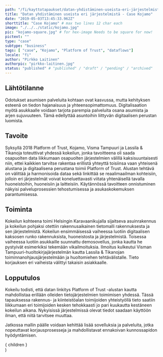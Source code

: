 ```yaml
---
path: "/fi/kayttotapaukset/datan-yhdistäminen-useista-eri-järjestelmistä-case-kojamo"
title: "Datan yhdistäminen useista eri järjestelmistä - Case Kojamo"
date: "2019-05-03T13:45:33.962Z"
shorttitle: "Case Kojamo" # max two lines 12 char each
image: "./../../static/kojamo.jpg"
pic: "kojamo-square.jpg" # for hex-image Needs to be square for now!
pictext: ""
type: "case"
subtype: "business"
tags: [ "case", "Kojamo", "Platform of Trust", "dataflows"]
locale: "fi"
author: "Pirkko Laitinen"
authorpic: "pirkko-laitinen.jpg"
status: "published" # "published" / "draft" / "pending" / "archived"
---
```

## Lähtötilanne

Odotukset asumisen palveluita kohtaan ovat kasvussa, mutta kehityksen esteenä on tiedon hajanaisuus ja yhteensopimattomuus. Digitalisaation myötä asukkaalle voidaan tarjota parempia palveluita osana asumista ja arjen sujuvuuteen. Tämä edellyttää asuntoihin liittyvän digitaalisen perustan luomista.

## Tavoite

Syksyllä 2018 Platform of Trust, Kojamo, Visma Tampuuri ja Lassila & Tikanoja toteuttivat yhdessä kokeilun, jonka tavoitteena oli saada osapuolten data liikkumaan osapuolten järjestelmien välillä kaksisuuntaisesti niin, ettei kaikkien tarvitse rakentaa erillistä yhteyttä toisiinsa vaan yhteisenä alustana ja digitaalisena perustana toimii Platform of Trust. Alustan tehtävä on välittää ja harmonisoida dataa sekä linkittää se reaalimaailman kohteisiin, jolloin eri järjestelmät voivat koneluettavasti viitata yhtenäisellä tavalla huoneistoihin, huoneisiin ja laitteisiin. Käytännössä tavoitteen onnistuminen näkyisi palveluprosessien tehostumisessa ja asukaskokemuksen parantumisessa.

## Toiminta

Kokeilun kohteena toimi Helsingin Karavaanikujalla sijaitseva asuinrakennus ja kokeilun pohjaksi otettiin rakennusaikainen tietomalli rakennuksesta ja sen järjestelmistä. Kokeilun ensimmäisessä vaiheessa luotiin digitaalisen kaksosen runko rakennuksista, huoneistosta ja järjestelmistä. Toisessa vaiheessa luotiin asukkaille suunnattu demosovellus, jonka kautta he pystyivät esimerkiksi tekemään vikailmoituksia. Ilmoitus kulkeutui Visman Tampuuri-huoltokirjajärjestelmän kautta Lassila & Tikanojan toiminnanohjausjärjestelmään ja huoltomiehen tehtävälistalle.  Tieto korjauksen eri vaiheista välittyi takaisin asiakkaalle.

## Lopputulos

Kokeilu todisti, että datan linkitys Platform of Trust -alustan kautta mahdollistaa erillään olleiden tietojärjestelmien toimimisen yhdessä. Tässä tapauksessa rakennus- ja kiinteistöalan toimijoiden yhteistyöllä tieto saatiin liikkumaan eri toimijoiden kesken tehokkaasti jo pari kuukautta kestäneen kokeilun aikana. Nykyisissä järjestelmissä olevat tiedot saadaan käyttöön ilman, että niitä tarvitsee muuttaa.

Jatkossa mallin päälle voidaan kehittää lisää sovelluksia ja palveluita, jotka nopeuttavat korjausprosesseja ja mahdollistavat ennakoivan kunnossapidon hyödyntämisen.


  <article className="case">
    { children }
  </article>
)
